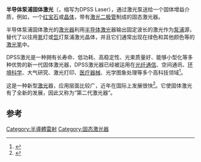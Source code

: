 {{refimprove|time=2014-02-22T18:01:03+00:00}}

'''半导体泵浦固体激光'''（{{lang-en|Diode-Pumped Solid-State Laser}}，缩写为DPSS Laser），通过激光泵送给一个固体增益介质，例如，一个[[红宝石|红宝石]]或{{le|掺钕YAG激光器|Nd:YAG laser}}[[晶体|晶体]]，带有[[激光二极管|激光二极管]]制成的固态激光器。

半导体泵浦固体激光的[[激光器|激光器]]利用[[半导体激光|半导体激光]]器输出固定波长的激光作为[[泵浦|泵浦]]源，替代了以往用[[氪|氪]]灯或[[氙|氙]]灯泵浦激光晶体，并且它们通常出现在绿色和其他颜色等的[[激光笔|激光笔]]中。

DPSS激光是一种拥有长寿命、低功耗、高稳定性、光束质量好、能够小型化等多种优势的新一代固体激光器，DPSS激光器已经被运用在[[光纤通信|光纤通信]]、空间通讯、[[环境科学|环境科学]]、大气研究、激光打印、[[医疗器械|医疗器械]]、光学图象处理等多个高科技领域<ref>{{Cite web |url=http://blog.ifeng.com/article/28197881.html |title=半导体泵浦固体激光器竞争力加强 - 凤凰网博客 |accessdate=2014-02-22 |archive-date=2014-02-26 |archive-url=https://web.archive.org/web/20140226153717/http://blog.ifeng.com/article/28197881.html |dead-url=yes }}</ref>。

这是一种新型[[激光|激光]]器，应用层面比较广，近年在国际上发展很快<ref>{{Cite web |url=http://laser.ofweek.com/2013-06/ART-240002-8130-28690843.html |title=半导体泵浦固体激光器竞争力日益加强 - OFweek激光网 |accessdate=2014-02-22 |archive-date=2014-02-26 |archive-url=https://web.archive.org/web/20140226074211/http://laser.ofweek.com/2013-06/ART-240002-8130-28690843.html |dead-url=no }}</ref>。它使固体激光有了全新的发展，因此又称为“第二代激光器”。

== 参考 ==
{{Reflist}}

{{Tech-stub}}
{{Optics-stub}}

[[Category:半導體雷射|Category:半導體雷射]]
[[Category:固态激光器|Category:固态激光器]]